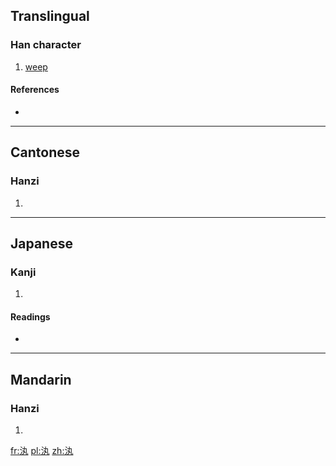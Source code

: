 ==Translingual==

===Han character===
{{Han char|rn=85|rad=水|as=03|sn=6|four=3511<sub>7</sub>|canj=水大弓戈 (EKNI)}}

# [[weep]]

====References====
* {{Han ref|kx=0604.140|dkj=17119|dj=0998.090|hdz=31553.030|uh=6C4D|ud=27725|bh=A6C5|bd=42693}}

----

==Cantonese==

===Hanzi===
{{yue-hanzi|jyut=|y=yun4}}

# {{defn|lang=yue|sort=水03}}

----

==Japanese==

===Kanji===
{{ja-kanji|grade=|rs=水03}}

# {{defn|lang=ja|sort=水03}}

====Readings====
* {{ja-readings|on=[[かん]] (kan), [[がん]] (gan)|kun=}}

----

==Mandarin==

===Hanzi===
{{cmn-hanzi|pin=[[wán]] ([[wan2]])|wg=wan<sup>2</sup>}}

# {{defn|lang=cmn|sort=水03}}

[[fr:汍]]
[[pl:汍]]
[[zh:汍]]